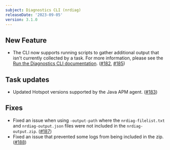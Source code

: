 ```yaml
---
subject: Diagnostics CLI (nrdiag)
releaseDate: '2023-09-05'
version: 3.1.0
---
```


## New Feature

* The CLI now supports running scripts to gather additional output that isn't currently collected by a task. For more information, please see the [Run the Diagnostics CLI documentation](https://docs.newrelic.com/docs/new-relic-solutions/solve-common-issues/diagnostics-cli-nrdiag/run-diagnostics-cli-nrdiag/#scripts). ([#182](https://github.com/newrelic/newrelic-diagnostics-cli/pull/182), [#185](https://github.com/newrelic/newrelic-diagnostics-cli/pull/185))

## Task updates

* Updated Hotspot versions supported by the Java APM agent. ([#183](https://github.com/newrelic/newrelic-diagnostics-cli/pull/183))

## Fixes

* Fixed an issue when using `-output-path` where the `nrdiag-filelist.txt` and `nrdiag-output.json` files were not included in the `nrdiag-output.zip`. ([#187](https://github.com/newrelic/newrelic-diagnostics-cli/pull/187))
* Fixed an issue that prevented some logs from being included in the zip. ([#188](https://github.com/newrelic/newrelic-diagnostics-cli/pull/188))
